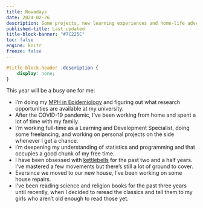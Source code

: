 ```yaml
---
title: Nowadays
date: 2024-02-26
description: Some projects, new learning experiences and home-life adventures
published-title: Last updated
title-block-banner: "#7C225C"
toc: false
engine: knitr
freeze: false
---
```


```css
#title-block-header .description {
    display: none;
}
```

This year will be a busy one for me:

-   I'm doing my [MPH in Epidemiology](https://www.liberty.edu/explore/mph-master-public-health-epidemiology/) and figuring out what research opportunities are available at my university.
-   After the COVID-19 pandemic, I've been working from home and spent a lot of time with my family.
-   I'm working full-time as a Learning and Development Specialist, doing some freelancing, and working on personal projects on the side whenever I get a chance.
-   I'm deepening my understanding of statistics and programming and that occupies a good chunk of my free time.
-   I have been obsessed with [kettlebells](https://www.roguefitness.com/conditioning/strength-equipment/kettlebells?gad_source=1&gclid=CjwKCAiArfauBhApEiwAeoB7qGKW1QZiYRoVee6Ak1xK2fM9izidlnV-h8GoWOpbN58oTeEv43dAFxoC_iYQAvD_BwE) for the past two and a half years. I've mastered a few movements but there's still a lot of ground to cover.
-   Eversince we moved to our new house, I've been working on some house repairs.
-   I've been reading science and religion books for the past three years until recently, when I decided to reread the classics and tell them to my girls who aren't old enough to read those yet.
